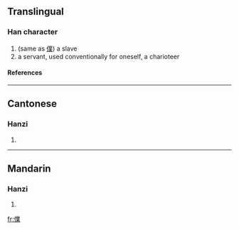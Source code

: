 ==Translingual==
===Han character===
{{Han char|rn=9|rad=人|as=13|sn=15|four=|canj=人廿金木 (OTCD)}}
# (same as [[僕]]) a slave
# a servant, used conventionally for oneself, a charioteer
====References====
{{Han ref|kx=0118.220|hdz=10224.110|uh=3492|ud=13458}}

----
==Cantonese==
===Hanzi===
{{yue-hanzi|jyut=|y=buk6}}
# {{defn|Cantonese}}

----
==Mandarin==
===Hanzi===
{{cmn-hanzi|pin=[[pú]] ([[pu2]])|wg=p'u<sup>2</sup>}}
# {{defn|Mandarin}}

[[fr:㒒]]